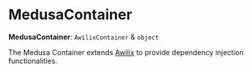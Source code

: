 
# MedusaContainer

 **MedusaContainer**: `AwilixContainer` & `object`

The Medusa Container extends [Awilix](https://github.com/jeffijoe/awilix) to 
provide dependency injection functionalities.

